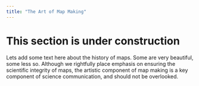 ```yaml
---
title: "The Art of Map Making"
---
```


# This section is under construction

Lets add some text here about the history of maps. Some are very beautiful, some less so. Although we rightfully place emphasis on ensuring the scientific integrity of maps, the artistic component of map making is a key component of science communication, and should not be overlooked.
